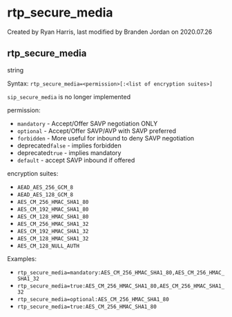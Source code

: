 
# rtp_secure_media 

 Created by  Ryan Harris, last modified by  Branden Jordan on 2020.07.26

## rtp_secure_media

string

Syntax: `rtp_secure_media=<permission>[:<list of encryption suites>]`

`sip_secure_media` is no longer implemented

  
permission:

* `mandatory` \- Accept/Offer SAVP negotiation ONLY
* `optional` \- Accept/Offer SAVP/AVP with SAVP preferred
* `forbidden` \- More useful for inbound to deny SAVP negotiation
* deprecated`false` \- implies forbidden
* deprecated`true` \- implies mandatory
* `default` \- accept SAVP inbound if offered

encryption suites:

* `AEAD_AES_256_GCM_8`
* `AEAD_AES_128_GCM_8`
* `AES_CM_256_HMAC_SHA1_80`
* `AES_CM_192_HMAC_SHA1_80`
* `AES_CM_128_HMAC_SHA1_80`
* `AES_CM_256_HMAC_SHA1_32`
* `AES_CM_192_HMAC_SHA1_32`
* `AES_CM_128_HMAC_SHA1_32`
* `AES_CM_128_NULL_AUTH`

Examples:

* `rtp_secure_media=mandatory:AES_CM_256_HMAC_SHA1_80,AES_CM_256_HMAC_SHA1_32`
* `rtp_secure_media=true:AES_CM_256_HMAC_SHA1_80,AES_CM_256_HMAC_SHA1_32`
* `rtp_secure_media=optional:AES_CM_256_HMAC_SHA1_80`
* `rtp_secure_media=true:AES_CM_256_HMAC_SHA1_80`


